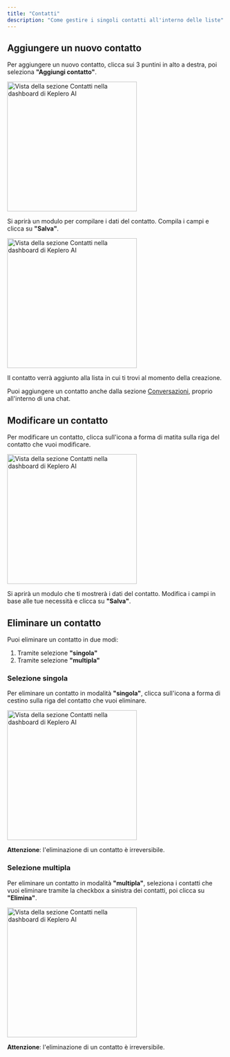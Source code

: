 ```yaml
---
title: "Contatti"
description: "Come gestire i singoli contatti all'interno delle liste"
---
```


## Aggiungere un nuovo contatto

Per aggiungere un nuovo contatto, clicca sui 3 puntini in alto a destra, poi seleziona **"Aggiungi contatto"**.

<Frame>
  <img
    src="/images/dashboard/contatti/contatti-6.png"
    alt="Vista della sezione Contatti nella dashboard di Keplero AI"
    noZoom
    height="300"
    className="rounded-lg"
  />
</Frame>  

Si aprirà un modulo per compilare i dati del contatto. Compila i campi e clicca su **"Salva"**.

<Frame>
  <img
    src="/images/dashboard/contatti/contatti-7.png"
    alt="Vista della sezione Contatti nella dashboard di Keplero AI"
    noZoom
    height="300"
    className="rounded-lg"
  />
</Frame>

Il contatto verrà aggiunto alla lista in cui ti trovi al momento della creazione.

<Tip>Puoi aggiungere un contatto anche dalla sezione <a href="/dashboard/conversazioni/salva-contatto">Conversazioni</a>, proprio all'interno di una chat.</Tip>

## Modificare un contatto

Per modificare un contatto, clicca sull'icona a forma di matita sulla riga del contatto che vuoi modificare.

<Frame>
  <img
    src="/images/dashboard/contatti/contatti-8.png"
    alt="Vista della sezione Contatti nella dashboard di Keplero AI"
    noZoom
    height="300"
    className="rounded-lg"
  />
</Frame>

Si aprirà un modulo che ti mostrerà i dati del contatto. Modifica i campi in base alle tue necessità e clicca su **"Salva"**.

## Eliminare un contatto

Puoi eliminare un contatto in due modi: 
1. Tramite selezione **"singola"**
2. Tramite selezione **"multipla"**

### Selezione singola

Per eliminare un contatto in modalità **"singola"**, clicca sull'icona a forma di cestino sulla riga del contatto che vuoi eliminare.

<Frame>
  <img
    src="/images/dashboard/contatti/contatti-9.png"
    alt="Vista della sezione Contatti nella dashboard di Keplero AI"
    noZoom
    height="300"
    className="rounded-lg"
  />
</Frame>

<Danger>**Attenzione**: l'eliminazione di un contatto è irreversibile.</Danger>

### Selezione multipla

Per eliminare un contatto in modalità **"multipla"**, seleziona i contatti che vuoi eliminare tramite la checkbox a sinistra dei contatti, poi clicca su **"Elimina"**.

<Frame>
  <img
    src="/images/dashboard/contatti/contatti-10.png"
    alt="Vista della sezione Contatti nella dashboard di Keplero AI"
    noZoom
    height="300"
    className="rounded-lg"
  />
</Frame>

<Danger>**Attenzione**: l'eliminazione di un contatto è irreversibile.</Danger>